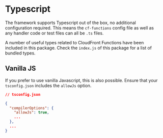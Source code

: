 # Typescript

The framework supports Typescript out of the box, no additional configuration required. This means the `cf-functions`
config file as well as any handler code or test files can all be `.ts` files.

A number of useful types related to CloudFront Functions have been included in this package. Check the `index.js` of this
package for a list of bundled types.

## Vanilla JS

If you prefer to use vanilla Javascript, this is also possible. Ensure that your `tsconfig.json` includes the `allowJs`
option.

```json
// tsconfig.json

{
  "compilerOptions": {
    "allowJs": true,
    ...
  },
  ...
}
```
